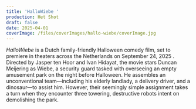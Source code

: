 ```yaml
---
title: 'HalloWiebe '
production: Het Shot
draft: false
date: 2025-04-01
coverImage: /files/coverImages/hallo-wiebe/coverImage.jpg
---
```

*HalloWiebe* is a Dutch family-friendly Halloween comedy film, set to premiere in theaters across the Netherlands on September 24, 2025 . Directed by Jasper ten Hoor and Ivan Hidayat, the movie stars Duncan Meijering as Wiebe, a security guard tasked with overseeing an empty amusement park on the night before Halloween. He assembles an unconventional team—including his elderly landlady, a delivery driver, and a dinosaur—to assist him. However, their seemingly simple assignment takes a turn when they encounter three towering, destructive robots intent on demolishing the park.
